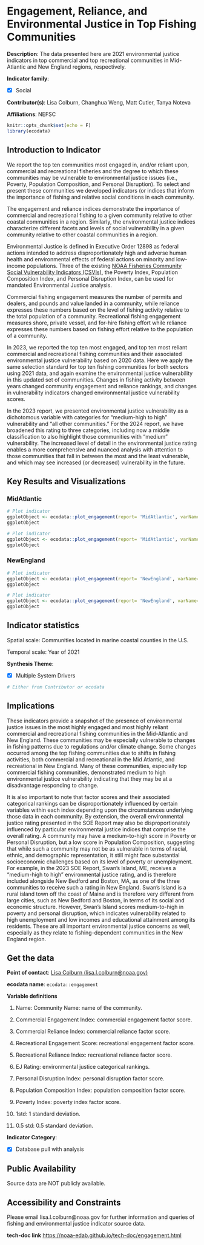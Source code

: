 # Engagement, Reliance, and Environmental Justice in Top Fishing Communities

**Description**: The data presented here are 2021 environmental justice indicators in top commercial and top recreational communities in Mid-Atlantic and New England regions, respectively.

**Indicator family**: 

- [X] Social


**Contributor(s)**: Lisa Colburn, Changhua Weng, Matt Cutler, Tanya Noteva

**Affiliations**: NEFSC

```{r echo=FALSE}
knitr::opts_chunk$set(echo = F)
library(ecodata)
```
## Introduction to Indicator
We report the top ten communities most engaged in, and/or reliant upon, commercial and recreational fisheries and the degree to which these communities may be vulnerable to environmental justice issues (i.e., Poverty, Population Composition, and Personal Disruption). To select and present these communities we developed indicators (or indices that inform the importance of fishing and relative social conditions in each community.

The engagement and reliance indices demonstrate the importance of commercial and recreational fishing to a given community relative to other coastal communities in a region. Similarly, the environmental justice indices characterize different facets and levels of social vulnerability in a given community relative to other coastal communities in a region.

Environmental Justice is defined in Executive Order 12898 as federal actions intended to address disproportionately high and adverse human health and environmental effects of federal actions on minority and low-income populations. Three of the existing [NOAA Fisheries Community Social Vulnerability Indicators (CSVIs)](https://www.fisheries.noaa.gov/national/socioeconomics/social-indicators-coastal-communities), the Poverty Index, Population Composition Index, and Personal Disruption Index, can be used for mandated Environmental Justice analysis.

Commercial fishing engagement measures the number of permits and dealers, and pounds and value landed in a community, while reliance expresses these numbers based on the level of fishing activity relative to the total population of a community. Recreational fishing engagement measures shore, private vessel, and for-hire fishing effort while reliance expresses these numbers based on fishing effort relative to the population of a community.

In 2023, we reported the top ten most engaged, and top ten most reliant commercial and recreational fishing communities and their associated environmental justice vulnerability based on 2020 data. Here we apply the same selection standard for top ten fishing communities for both sectors using 2021 data, and again examine the environmental justice vulnerability in this updated set of communities. Changes in fishing activity between years changed community engagement and reliance rankings, and changes in vulnerability indicators changed environmental justice vulnerability scores.

In the 2023 report, we presented environmental justice vulnerability as a dichotomous variable with categories for “medium-high to high” vulnerability and “all other communities.” For the 2024 report, we have broadened this rating to three categories, including now a middle classification to also highlight those communities with “medium” vulnerability. The increased level of detail in the environmental justice rating enables a more comprehensive and nuanced analysis with attention to those communities that fall in between the most and the least vulnerable, and which may see increased (or decreased) vulnerability in the future.

## Key Results and Visualizations


### MidAtlantic

```{r plot_engagementMidAtlanticCommercial}
# Plot indicator
ggplotObject <- ecodata::plot_engagement(report= 'MidAtlantic', varName= 'Commercial')
ggplotObject
```

```{r plot_engagementMidAtlanticRecreational}
# Plot indicator
ggplotObject <- ecodata::plot_engagement(report= 'MidAtlantic', varName= 'Recreational')
ggplotObject
```

### NewEngland

```{r plot_engagementNewEnglandCommercial}
# Plot indicator
ggplotObject <- ecodata::plot_engagement(report= 'NewEngland', varName= 'Commercial')
ggplotObject
```

```{r plot_engagementNewEnglandRecreational}
# Plot indicator
ggplotObject <- ecodata::plot_engagement(report= 'NewEngland', varName= 'Recreational')
ggplotObject
```


## Indicator statistics 
Spatial scale: Communities located in marine coastal counties in the U.S.

Temporal scale: Year of 2021

**Synthesis Theme**:

- [X] Multiple System Drivers


```{r autostats_engagement}
# Either from Contributor or ecodata
```

## Implications
These indicators provide a snapshot of the presence of environmental justice issues in the most highly engaged and most highly reliant commercial and recreational fishing communities in the Mid-Atlantic and New England. These communities may be especially vulnerable to changes in fishing patterns due to regulations and/or climate change. Some changes occurred among the top fishing communities due to shifts in fishing activities, both commercial and recreational in the Mid Atlantic, and recreational in New England. Many of these communities, especially top commercial fishing communities, demonstrated medium to high environmental justice vulnerability indicating that they may be at a disadvantage responding to change.

It is also important to note that factor scores and their associated categorical rankings can be disproportionately influenced by certain variables within each index depending upon the circumstances underlying those data in each community. By extension, the overall environmental justice rating presented in the SOE Report may also be disproportionately influenced by particular environmental justice indices that comprise the overall rating.  A community may have a medium-to-high score in Poverty or Personal Disruption, but a low score in Population Composition, suggesting that while such a community may not be as vulnerable in terms of racial, ethnic, and demographic representation, it still might face substantial socioeconomic challenges based on its level of poverty or unemployment. For example, in the 2023 SOE Report, Swan’s Island, ME, receives a “medium-high to high” environmental justice rating, and is therefore included alongside New Bedford and Boston, MA, as one of the three communities to receive such a rating in New England. Swan’s Island is a rural island town off the coast of Maine and is therefore very different from large cities, such as New Bedford and Boston, in terms of its social and economic structure. However, Swan’s Island scores medium-to-high in poverty and personal disruption, which indicates vulnerability related to high unemployment and low incomes and educational attainment among its residents. These are all important environmental justice concerns as well, especially as they relate to fishing-dependent communities in the New England region.

## Get the data

**Point of contact**: [Lisa Colburn (lisa.l.colburn@noaa.gov)](mailto:Lisa Colburn (lisa.l.colburn@noaa.gov)){.email}

**ecodata name**: `ecodata::engagement`

**Variable definitions**

1) Name: Community Name: name of the community. 
2) Commercial Engagement Index: commercial engagement factor score. 
3) Commercial Reliance Index: commercial reliance factor score. 
4) Recreational Engagement Score: recreational engagement factor score. 
5) Recreational Reliance Index: recreational reliance factor score. 
6) EJ Rating: environmental justice categorical rankings. 
7) Personal Disruption Index: personal disruption factor score. 
8) Population Composition Index: population composition factor score. 
9) Poverty Index: poverty index factor score. 10) 1std: 1 standard deviation. 
11) 0.5 std: 0.5 standard deviation.

**Indicator Category**:

- [X] Database pull with analysis


## Public Availability

Source data are NOT publicly available.

## Accessibility and Constraints

Please email lisa.l.colburn@noaa.gov for further information and queries of fishing and environmental justice indicator source data.

**tech-doc link**
<https://noaa-edab.github.io/tech-doc/engagement.html>


